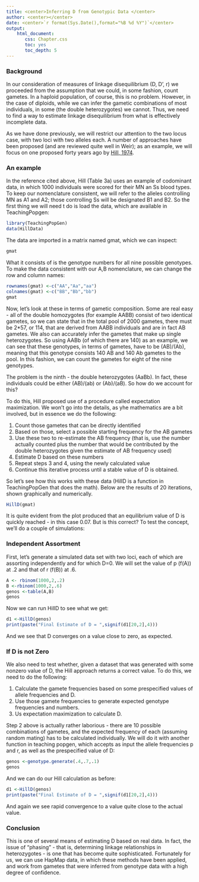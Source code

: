 ```yaml
---
title: <center>Inferring D from Genotypic Data </center>
author: <center></center>
date: <center>`r format(Sys.Date(),format="%B %d %Y")`</center>
output: 
    html_document:
       css: Chapter.css
       toc: yes
       toc_depth: 5
---
```



### Background

In our consideration of measures of linkage disequilibrium (D, D', r) we proceeded from the assumption that we could, in some fashion, count gametes.  In a haploid population, of course, this is no problem.  However, in the case of diploids, while we can infer the gametic combinations of most individuals, in some (the double heterozygotes) we cannot.  Thus, we need to find a way to estimate linkage disequilibrium from what is effectively incomplete data.

As we have done previously, we will restrict our attention to the two locus case, with two loci with two alleles each.  A number of approaches have been proposed (and are reviewed quite well in Weir); as an example, we will focus on one proposed forty years ago by [Hill, 1974](http://www.nature.com/hdy/journal/v33/n2/pdf/hdy197489a.pdf).

### An example

In the reference cited above, Hill (Table 3a) uses an example of codominant  data, in which 1000 individuals were scored for their MN an Ss blood types.  To keep our nomenclature consistent, we will refer to the alleles controlling MN as A1 and A2; those controlling Ss will be designated B1 and B2.  So the first thing we will need t do is load the data, which are available in TeachingPopgen:
```r
library(TeachingPopGen)
data(HillData)
```
The data are imported in a matrix named gmat, which we can inspect:
```r
gmat
```
What it consists of is the genotype numbers for all nine possible genotypes.  To make the data consistent with our A,B nomenclature, we can change the row and column names:

```r
rownames(gmat) <-c("AA","Aa","aa")
colnames(gmat) <-c("BB","Bb","bb")
gmat
```
Now, let's look at these in terms of gametic composition.  Some are real easy - all of the double homozygotes (for example AABB) consist of two identical gametes, so we can state that in the total pool of 2000 gametes, there must be 2*57, or 114, that are derived from AABB individuals and are in fact AB gametes.  We also can accurately infer the gametes that make up single heterozygotes.  So using AABb (of which there are 140) as an example, we can see that these genotypes, in terms of gametes, have to be (AB)/(Ab), meaning that this genotype consists 140 AB and 140 Ab gametes to the pool.  In this fashion, we can count the gametes for eight of the nine genotypes.

The problem is the ninth - the double heterozygotes (AaBb).  In fact, these individuals could be either (AB)/(ab) or (Ab)/(aB).  So how do we account for this?  

To do this, Hill proposed use of a procedure called expectation maximization.  We won't go into the details, as  yhe mathematics are a bit involved, but in essence we do the following:

1.  Count those gametes that can be directly identified
2.  Based on those, select a possible starting frequency for the AB gametes
3.  Use these two to re-estimate the AB frequency (that is, use the number actually counted plus the number that would be contributed by the double heterozygotes given the estimate of AB frequency used)
4.  Estimate D based on these numbers
4.  Repeat steps 3 and 4, using the newly calculated value
5.  Continue this iterative process until a stable value of D is obtained.

So let's see how this works with these data (HillD is a function in TeachingPopGen that does the math).  Below are the results of 20 iterations, shown graphically and numerically.

```r
HillD(gmat)
```
It is quite evident from the plot produced that an equilibrium value of D is quickly reached - in this case 0.07.  But is this correct?  To test the concept, we'll do a couple of simulations:

### Independent Assortment

First, let's generate a simulated data set with two loci, each of which are assorting independently and for which D=0.  We will set the value of p (f(A)) at .2 and that of r (f(B)) at .6.

```r
A <- rbinom(1000,2,.2)
B <-rbinom(1000,2,.6)
genos <-table(A,B)
genos
```
Now we can run HillD to see what we get:

```r
d1 <-HillD(genos)
print(paste("Final Estimate of D = ",signif(d1[20,2],4)))
```
And we see that D converges on a value close to zero, as expected.  

### If D is not Zero


We also need to test whether, given a dataset that was generated with some nonzero value of D, the Hill approach returns a correct value.  To do this, we need to do the following:

1.  Calculate the gamete frequencies based on some prespecified values of allele frequencies and D.
2.  Use those gamete frequencies to generate expected genotype frequencies and numbers.
3.  Us expectation maximization to calculate D.

Step 2 above is actually rather laborious - there are 10 possible combinations of gametes, and the expected frequency of each  (assuming random mating) has to be calculated individually.  We will do it with another function in teaching popgen, which accepts as input the allele frequencies p and r, as well as the prespecified value of D:

```r
genos <-genotype.generate(.4,.7,.1)
genos
```
And we can do our Hill calculation as before:

```r
d1 <-HillD(genos)
print(paste("Final Estimate of D = ",signif(d1[20,2],4)))
```
And again we see rapid convergence to a value quite close to the actual value.


### Conclusion

This is one of several means of estimating D based on real data.  In fact, the issue of "phasing" - that is, determining linkage relationships in heterozygotes - is one that has become quite sophisticated.  Fortunately for us, we can use HapMap data, in which these methods have been applied, and work from gametes that were inferred from genotype data with a high degree of confidence.